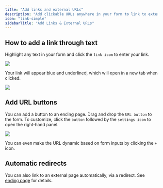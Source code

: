---
title: "Add links and external URLs"
description: "Add clickable URLs anywhere in your form to link to external websites or services."
icon: "link-simple"
sidebarTitle: "Add Links & External URLs"
---

## How to add a link through text

Highlight any text in your form and click the `link icon` to enter your link.

<Frame>
<img src="/images/advanced/image-33.png" />
</Frame>

Your link will appear blue and underlined, which will open in a new tab when clicked.

<Frame>
<img src="/images/advanced/image-34.png" />
</Frame>

## Add **URL buttons**

You can add a button to an ending page. Drag and drop the `URL button` to the form. To customize, click the `button` followed by the `settings icon` to open the right-hand panel.

<Frame>
<img src="/images/advanced/image-35.png" />
</Frame>

You can even make the URL dynamic based on form inputs by clicking the `+` icon.

## **Automatic redirects**

You can also link to an external page automatically, via a redirect. See [ending page](/help/ending-page) for details.
